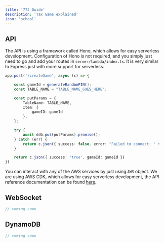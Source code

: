 ```yaml
---
title: '772 Guide'
description: 'Tax Game explained'
icon: 'school'
---
```


## API

The API is using a framework called Hono, which allows for easy serverless development. Configuration of Hono is not required, and you simply just need to go and add your routes in `server/lambda/index.ts`. It is very similar to Express just with more support for serverless.

```ts server/lambda/index.ts
app.post('/createGame', async (c) => {

    const gameId = generateRandomPIN();
    const TABLE_NAME = "TABLE_NAME_GOES_HERE";

    const putParams = {
        TableName: TABLE_NAME,
        Item: {
            gameID: gameId
        },
    };

    try {
        await ddb.put(putParams).promise();
    } catch (err) {
        return c.json({ success: false, error: "Failed to connect: " + JSON.stringify(err) }, 500)
    }

    return c.json({ success: 'true', gameId: gameId })
})
```

You can interact with any of the AWS services by just using `AWS` object. We are using AWS CDK, which allows for easy serverless development, the API reference documentation can be found [here](https://docs.aws.amazon.com/cdk/api/v2/docs/aws-construct-library.html). 

## WebSocket
```ts server/lib/websocket-stack.ts
// coming soon
```

## DynamoDB
```ts server/lib/dynamodb-stack.ts
// coming soon
```